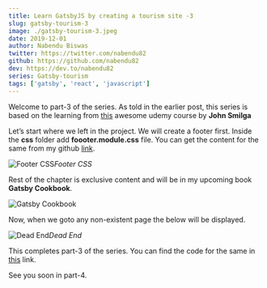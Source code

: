 ```yaml
---
title: Learn GatsbyJS by creating a tourism site -3
slug: gatsby-tourism-3
image: ./gatsby-tourism-3.jpeg
date: 2019-12-01
author: Nabendu Biswas
twitter: https://twitter.com/nabendu82
github: https://github.com/nabendu82
dev: https://dev.to/nabendu82
series: Gatsby-tourism
tags: ['gatsby', 'react', 'javascript']
---
```


Welcome to part-3 of the series. As told in the earlier post, this series is based on the learning from [this](https://www.udemy.com/course/gatsby-tutorial-and-projects-course/) awesome udemy course by **John Smilga**

Let’s start where we left in the project. We will create a footer first. Inside the **css** folder add **foooter.module.css** file. You can get the content for the same from my github [link](https://github.com/nabendu82/gatsbyTourism).

![Footer CSS](https://ik.imagekit.io/thewebdev/GatsbyTourism/3/1_qwjc1XkBsv.png)*Footer CSS*

Rest of the chapter is exclusive content and will be in my upcoming book **Gatsby Cookbook**.

<div className={styles.image__small}>

![Gatsby Cookbook](https://res.cloudinary.com/dxkxvfo2o/image/upload/v1589892514/Gatsby_rnjo2t.png)

</div>


Now, when we goto any non-existent page the below will be displayed.

![Dead End](https://ik.imagekit.io/thewebdev/GatsbyTourism/3/14_u03QJ466e.png)*Dead End*

This completes part-3 of the series. You can find the code for the same in [this](https://github.com/nabendu82/gatsbyTourism) link.

See you soon in part-4.
